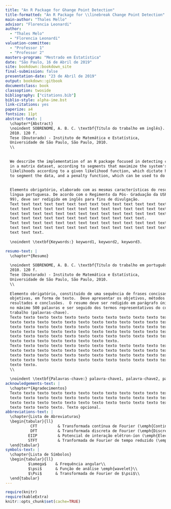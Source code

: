 ```yaml
---
title: "An R Package for Ghange Point Detection"
title-formatted: "An R Package for \\linebreak Change Point Detection"
main-author: "Thales Mello"
advisor: "Florencia Leonardi"
author:
  - "Thales Melo"
  - "Florencia Leonardi"
valuation-committee:
  - "Professor 1"
  - "Professor 2"
masters-program: "Mestrado em Estatística"
date: "São Paulo, 16 de Abril de 2019"
site: bookdown::bookdown_site
final-submission: false
presentation-date: "23 de Abril de 2019"
output: bookdown::gitbook
documentclass: book
classoption: twoside
bibliography: ["citations.bib"]
biblio-style: alpha-ime.bst
link-citations: yes
paperize: a4
fontsize: 11pt
abstract-text: |
  \chapter*{Abstract}
  \noindent SOBRENOME, A. B. C. \textbf{Título do trabalho em inglês}.
  2010. 120 f.
  Tese (Doutorado) - Instituto de Matemática e Estatística,
  Universidade de São Paulo, São Paulo, 2010.
  \\
  
  
  We describe the implementation of an R package focused in detecting change points
  in a matrix dataset, according to segments that maximize the system's segment
  likelihoods according to a given likelihood function, which dictate how we want
  to segment the data, and a penalty function, which can be used to do changes.
  
  
  Elemento obrigatório, elaborado com as mesmas características do resumo em
  língua portuguesa. De acordo com o Regimento da Pós- Graduação da USP (Artigo
  99), deve ser redigido em inglês para fins de divulgação.
  Text text text text text text text text text text text text text text text text
  text text text text text text text text text text text text text text text text
  text text text text text text text text text text text text text text text text
  text text text text text text text text text text text text.
  Text text text text text text text text text text text text text text text text
  text text text text text text text text text text text text text text text text
  text text text.
  
  \noindent \textbf{Keywords:} keyword1, keyword2, keyword3.

resumo-text: |
  \chapter*{Resumo}
  
  \noindent SOBRENOME, A. B. C. \textbf{Título do trabalho em português}.
  2010. 120 f.
  Tese (Doutorado) - Instituto de Matemática e Estatística,
  Universidade de São Paulo, São Paulo, 2010.
  \\
  
  Elemento obrigatório, constituído de uma sequência de frases concisas e
  objetivas, em forma de texto.  Deve apresentar os objetivos, métodos empregados,
  resultados e conclusões.  O resumo deve ser redigido em parágrafo único, conter
  no máximo 500 palavras e ser seguido dos termos representativos do conteúdo do
  trabalho (palavras-chave).
  Texto texto texto texto texto texto texto texto texto texto texto texto texto
  texto texto texto texto texto texto texto texto texto texto texto texto texto
  texto texto texto texto texto texto texto texto texto texto texto texto texto
  texto texto texto texto texto texto texto texto texto texto texto texto texto
  texto texto texto texto texto texto texto texto texto texto texto texto texto
  texto texto texto texto texto texto texto texto.
  Texto texto texto texto texto texto texto texto texto texto texto texto texto
  texto texto texto texto texto texto texto texto texto texto texto texto texto
  texto texto texto texto texto texto texto texto texto texto texto texto texto
  texto texto texto texto texto texto texto texto texto texto texto texto texto
  texto texto.
  \\
  
  \noindent \textbf{Palavras-chave:} palavra-chave1, palavra-chave2, palavra-chave3.
acknowledgements-text: |
  \chapter*{Agradecimentos}
  Texto texto texto texto texto texto texto texto texto texto texto texto texto
  texto texto texto texto texto texto texto texto texto texto texto texto texto
  texto texto texto texto texto texto texto texto texto texto texto texto texto
  texto texto texto texto. Texto opcional.
abbreviations-text: |
  \chapter{Lista de Abreviaturas}
  \begin{tabular}{ll}
           CFT         & Transformada contínua de Fourier (\emph{Continuous Fourier Transform})\\
           DFT         & Transformada discreta de Fourier (\emph{Discrete Fourier Transform})\\
          EIIP         & Potencial de interação elétron-íon (\emph{Electron-Ion Interaction Potentials})\\
          STFT         & Tranformada de Fourier de tempo reduzido (\emph{Short-Time Fourier Transform})\\
  \end{tabular}
symbols-text: |
  \chapter{Lista de Símbolos}
  \begin{tabular}{ll}
          $\omega$    & Frequência angular\\
          $\psi$      & Função de análise \emph{wavelet}\\
          $\Psi$      & Transformada de Fourier de $\psi$\\
  \end{tabular}
---
```


```r
require(knitr)
require(kableExtra)
knitr::opts_chunk$set(cache=TRUE)
```



<!-- Macros used in this project -->
\newcommand{\X}{\bf X}
\newcommand{\x}{\mathbf x}
\newcommand{\Xs}{\mathbf X}
\renewcommand{\P}{\mathbb P}
\newcommand{\E}{\mathbb E}
\newcommand{\argmax}{\arg\max}
\newcommand{\pen}{\text{pen}}
\newcommand{\p}{\text{p}}
\newcommand{\wQ}{\widetilde Q}
\newcommand{\wP}{\widehat\Pr}
\newcommand{\M}{\mathcal M}
\newcommand{\rs}{r\!:\!s}
\newcommand{\1}{\mathbf 1}
\newcommand{\R}{\mathbb R}

